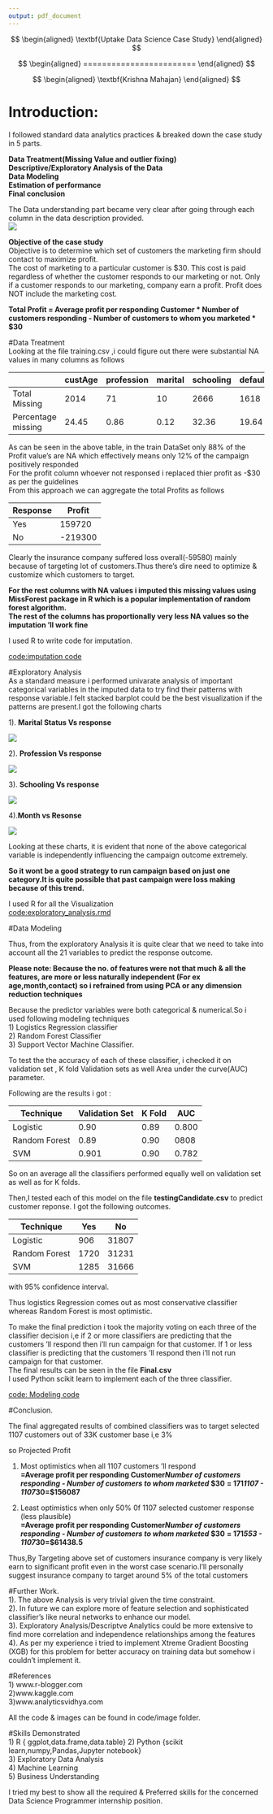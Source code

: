 ```yaml
---
output: pdf_document
---
```

$$  
\begin{aligned}  
\textbf{Uptake Data Science Case Study}  
\end{aligned}
$$

$$  
\begin{aligned}
========================
\end{aligned}
$$

$$  
\begin{aligned} 
\textbf{Krishna Mahajan}   
\end{aligned}
$$


# Introduction:  


I followed standard data analytics practices & breaked down the case study in 
5 parts.  

**Data Treatment(Missing Value and outlier fixing)**    
**Descriptive/Exploratory Analysis of the Data**   
**Data Modeling**   
**Estimation of performance**      
**Final conclusion**   

 

The Data understanding part became very clear after going through each column in the data description provided.  
![](./images/data_understanding.png)   


**Objective of the case study**  
Objective is to determine which set of customers the marketing firm should contact to maximize profit.  
The cost of marketing to a particular customer is $30. This cost is paid regardless of whether the customer responds to our marketing or not. 
Only if a customer responds to our marketing, company earn a profit.
Profit does NOT include the marketing cost. 

**Total Profit = Average profit per responding Customer * Number of customers responding - Number of customers to whom you marketed * $30**   

#Data Treatment  
Looking at the file training.csv ,i could figure out there were substantial NA values in many columns  as follows  

|                    | custAge | profession | marital | schooling | default | housing | loan | day_of_week | profit |
|--------------------|---------|------------|---------|-----------|---------|---------|------|-------------|--------|
| Total Missing      | 2014    | 71         | 10      | 2666      | 1618    | 184     | 184  | 787         | 7310   |
| Percentage missing | 24.45   | 0.86       | 0.12    | 32.36     | 19.64   | 2.23    | 2.23 | 9.55        | 88.74  | 


As can be seen in the above table, in the train DataSet only 88% of the Profit 
value's are NA which effectively means only 12% of the campaign positively responded  
For the profit column whoever not responsed i replaced thier profit as -$30 
as per the guidelines    
From this approach we can aggregate the total Profits as follows  

| Response | Profit  |
|----------|---------|
| Yes      | 159720  |
| No       | -219300 |  


Clearly the insurance company suffered loss overall(-59580) mainly because of targeting lot of customers.Thus there's dire need to optimize & customize which customers to target.   

**For the rest columns with NA values i imputed this missing values using MissForest package in R which is a popular implementation of  random forest algorithm.   
The rest of the columns has proportionally very less NA values so the imputation 
'll work fine**   

I used R to write code for imputation.  

[code:imputation code](./code/imputing.rmd)  

#Exploratory Analysis   
As a standard measure i performed univarate analysis of important categorical variables in the imputed data to try find their patterns with response variable.I felt 
stacked barplot could be the best visualization if the patterns are present.I got the following charts   

1). **Marital Status Vs response**    

![](./images/marital_status.png)  


2). **Profession Vs response**  

![](./images/Profession.png)  


3). **Schooling Vs response**  

![](./images/schooling.png)  

4).**Month vs Resonse**   

![](./images/month.png)  

Looking at these charts, it is evident that none of the above categorical variable
is independently influencing the campaign outcome extremely.  

**So it wont be a good strategy to run campaign based on just one category.It is quite possible that past campaign were loss making because of this trend.**  

I used R for all the Visualization   
[code:exploratory_analysis.rmd](./code/exploratory_analysis.rmd)    


#Data Modeling  

Thus, from the exploratory Analysis it is quite clear that we need to take into account all the 21 variables to predict the response outcome.   

**Please note: Because the no. of features were not that much & all the features, are more or less naturally independent (For ex age,month,contact) so i refrained from using PCA or any dimension reduction techniques**  

Because the predictor variables were both categorical & numerical.So i used following modeling techniques  
1) Logistics Regression  classifier  
2) Random Forest Classifier  
3) Support Vector Machine  Classifier.     

To test the the accuracy of each of these classifier, i checked it on validation set , K fold Validation sets  as well Area under the curve(AUC) parameter.  

Following are the results i got : 

| Technique     | Validation Set | K Fold | AUC   |
|---------------|----------------|--------|-------|
| Logistic      | 0.90           | 0.89   | 0.800 |
| Random Forest | 0.89           | 0.90   | 0808  |
| SVM           | 0.901          | 0.90   | 0.782 |   


So on an average all the classifiers performed equally well on validation set as well as for K folds.  

Then,I tested each of this model on the file **testingCandidate.csv** to predict customer reponse. I got the following outcomes.  

| Technique     | Yes  | No    |
|---------------|------|-------|
| Logistic      | 906  | 31807 |
| Random Forest | 1720 | 31231 |
| SVM           | 1285 | 31666 |  

with 95% confidence interval. 

Thus logistics Regression comes out as most conservative classifier whereas
Random Forest is most optimistic.  

To make the final prediction i took the majority voting on each three of the classifier decision i,e if 2 or more classifiers are predicting that the customers 'll respond then i'll run campaign for that customer. If 1 or less classifier is predicting that the customers 'll respond then i'll not run campaign for that customer.  
The final results can be seen in the file **Final.csv**  
I used Python scikit learn to implement each of the three classifier.  

[code: Modeling code](./code/modeling.ipynb)   


#Conclusion.  

The final aggregated results of combined classifiers was to target
selected 1107 customers out of 33K customer base i,e 3%

so Projected Profit  

1) Most optimistics when all 1107 customers 'll respond  
**=Average profit per responding Customer*Number of customers responding - Number of customers to whom  marketed * $30** 
**= 171*1107 - 1107*30=$156087** 


2) Least optimistics when only 50% 0f 1107 selected customer response (less plausible)  
**=Average profit per responding Customer*Number of customers responding - Number of customers to whom  marketed * $30** 
**= 171*553 - 1107*30=$61438.5**  

Thus,By Targeting  above set of customers insurance company is very likely earn to significant profit even in the worst case scenario.I'll personally suggest insurance company to target around 5% of the total customers    


#Further Work.  
1). The above Analysis is very trivial given the time constraint.   
2). In future we can explore more of feature selection and sophisticated classifier's like neural networks to enhance our model.   
3). Exploratory Analysis/Descriptve Analytics could be more extensive to find more correlation and independence relationships among the features    
4). As per my experience i tried to implement Xtreme Gradient Boosting (XGB) for this problem for better accuracy on training data but somehow i couldn't implement it.     

#References  
1) www.r-blogger.com  
2)www.kaggle.com   
3)www.analyticsvidhya.com    

All the code & images can be found in code/image folder.   


#Skills Demonstrated  
1) R { ggplot,data.frame,data.table}
2) Python {scikit learn,numpy,Pandas,Jupyter notebook}       
3) Exploratory Data Analysis        
4) Machine Learning      
5) Business Understanding      

I tried my best to show all the required & Preferred skills for the concerned Data Science Programmer internship position.  